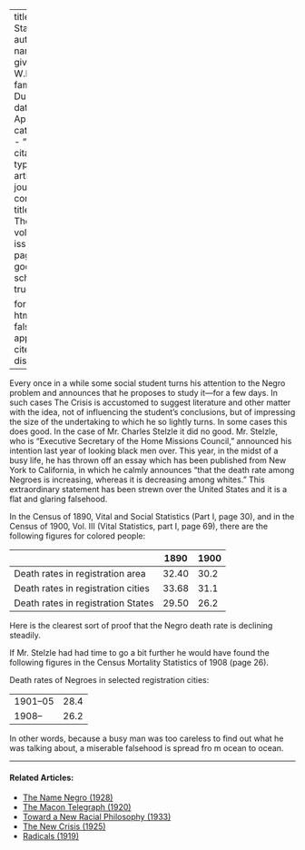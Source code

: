 
---
title: 'Vital Statistics'
author:
  - name:
      given: W.E.B.
      family: Du Bois
date: Apr. 1912
categories: 
  - ""
citation: 
  type: article-journal
  container-title: The Crisis
  volume: 4
  issue: 6
  page: 291
google-scholar: true

format:
  html:
    toc: false
    appendix-cite-as: display
---



Every once in a while some social student turns his attention to the Negro problem and announces that he proposes to study it---for a few days. In such cases <span class="small-caps">The Crisis</span> is accustomed to suggest literature and other matter with the idea, not of influencing the student's conclusions, but of impressing the size of the undertaking to which he so lightly turns. In some cases this does good. In the case of Mr. Charles Stelzle it did no good. Mr. Stelzle, who is "Executive Secretary of the Home Missions Council," announced his intention last year of looking black men over. This year, in the midst of a busy life, he has thrown off an essay which has been published from New York to California, in which he calmly announces "that the death rate among Negroes is increasing, whereas it is decreasing among whites." This extraordinary statement has been strewn over the United States and it is a flat and glaring falsehood. 

In the Census of 1890, Vital and Social Statistics (Part I, page 30), and in the Census of 1900, Vol. III (Vital Statistics, part I, page 69), there are the following figures for colored people: 

|                                    | 1890  | 1900 |
|------------------------------------|-------|------|
| Death rates in registration area   | 32.40 | 30.2 |
| Death rates in registration cities | 33.68 | 31.1 |
| Death rates in registration States | 29.50 | 26.2 |

Here is the clearest sort of proof that the Negro death rate is declining steadily. 

If Mr. Stelzle had had time to go a bit further he would have found the following figures in the Census Mortality Statistics of 1908 (page 26). 

Death rates of Negroes in selected registration cities: 

|          |      |
|----------|------|
| 1901--05 | 28.4 |
| 1908--   | 26.2 |

In other words, because a busy man was too careless to find out what he was talking about, a miserable falsehood is spread fro m ocean to ocean.

<!-- Similar articles start here -->

<hr>
#### Related Articles:

* [The Name Negro (1928)](/Volumes/35/03/name_negro.html)
* [The Macon Telegraph (1920)](/Volumes/19/03/macon_telegraph.html)
* [Toward a New Racial Philosophy (1933)](/Volumes/40/01/toward_a_new_racial_philosophy.html)
* [The New Crisis (1925)](/Volumes/30/01/new_crisis.html)
* [Radicals (1919)](/Volumes/19/02/radicals.html)

<!-- Similar articles end here -->